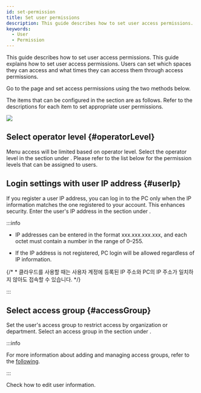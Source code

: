 ```yaml
---
id: set-permission
title: Set user permissions
description: This guide describes how to set user access permissions.
keywords:
  - User
  - Permission
---
```


This guide describes how to set user access permissions. This guide explains how to set user access permissions. Users can set which spaces they can access and what times they can access them through access permissions.

Go to the <Cmd sid='shell.header.user' /> page and set access permissions using the two methods below.


<EnterUserPage />

The items that can be configured in the <Cmd sid='common.permission' product='2' /> section are as follows. Refer to the descriptions for each item to set appropriate user permissions.

<Image src='/img/biostarx-new-user-permission.png' />

## Select operator level {#operatorLevel}

Menu access will be limited based on operator level. Select the operator level in the <Cmd sid='common.permission' product='2' /> section under <Cmd sid='user.bioStarOperator' product='2' />. Please refer to the list below for the permission levels that can be assigned to users.


<AccountList />

## Login settings with user IP address {#userIp}

If you register a user IP address, you can log in to the PC only when the IP information matches the one registered to your account. This enhances security. Enter the user's IP address in the <Cmd sid='common.permission' product='2' /> section under <Cmd sid='user.ip' product='2' />.

:::info

* IP addresses can be entered in the format xxx.xxx.xxx.xxx, and each octet must contain a number in the range of 0–255.

* If the IP address is not registered, PC login will be allowed regardless of IP information.

{/* * 클라우드를 사용할 때는 사용자 계정에 등록된 IP 주소와 PC의 IP 주소가 일치하지 않아도 접속할 수 있습니다. */}

:::

## Select access group {#accessGroup}

Set the user's access group to restrict access by organization or department. Select an access group in the <Cmd sid='common.permission' product='2' /> section under <Cmd sid='team.user.permission.accessGroup' />.

:::info

For more information about adding and managing access groups, refer to the [following](settings-access-control-manage-access-group).

:::

<NextStep>
<NextItem to='edit-user'>

Check how to edit user information.

</NextItem>
</NextStep>
